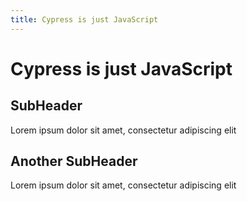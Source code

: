 ```yaml
---
title: Cypress is just JavaScript
---
```

# Cypress is just JavaScript

## SubHeader
Lorem ipsum dolor sit amet, consectetur adipiscing elit

## Another SubHeader
Lorem ipsum dolor sit amet, consectetur adipiscing elit